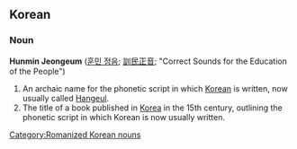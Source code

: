 ==Korean==

===Noun===
'''Hunmin Jeongeum''' ([[훈민 정음]]; [[訓]][[民]][[正]][[音]]; "Correct Sounds for the Education of the People")
# An archaic name for the phonetic script in which [[Korean]] is written, now usually called [[Hangeul]].
# The title of a book published in [[Korea]] in the 15th century, outlining the phonetic script in which Korean is now usually written.

{{wikipedia}}
[[Category:Romanized Korean nouns]]